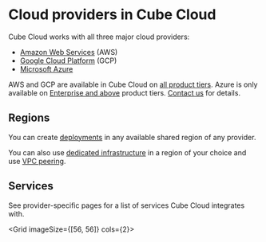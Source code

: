 # Cloud providers in Cube Cloud

Cube Cloud works with all three major cloud providers:

- [Amazon Web Services](https://aws.amazon.com) (AWS)
- [Google Cloud Platform](https://cloud.google.com) (GCP)
- [Microsoft Azure](https://azure.microsoft.com)

<SuccessBox>

AWS and GCP are available in Cube Cloud on [all product tiers](https://cube.dev/pricing).
Azure is only available on [Enterprise and above](https://cube.dev/pricing) product tiers.
[Contact us](https://cube.dev/contact) for details.

</SuccessBox>

## Regions

You can create [deployments][ref-deployments] in any available shared region of any provider.

You can also use [dedicated infrastructure][ref-dedicated-infra] in a region of
your choice and use [VPC peering][ref-vpc].

## Services

See provider-specific pages for a list of services Cube Cloud integrates with.

<Grid imageSize={[56, 56]} cols={2}>
  <GridItem
    url="providers/aws"
    imageUrl="https://static.cube.dev/icons/aws.svg"
    title="Amazon Web Services"
  />
  <GridItem
    url="providers/gcp"
    imageUrl="https://static.cube.dev/icons/google-cloud.svg"
    title="Google Cloud Platform"
  />
  <GridItem
    url="providers/azure"
    imageUrl="https://static.cube.dev/icons/azure.svg"
    title="Microsoft Azure"
  />
</Grid>


[ref-deployments]: /product/deployment/cloud/deployments
[ref-vpc]: /product/deployment/cloud/vpc
[ref-dedicated-infra]: /product/deployment/cloud/infrastructure#dedicated-infrastructure